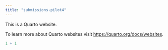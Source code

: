 ```yaml
---
title: "submissions-pilot4"
---
```


This is a Quarto website.

To learn more about Quarto websites visit <https://quarto.org/docs/websites>.

```r
1 + 1
```
